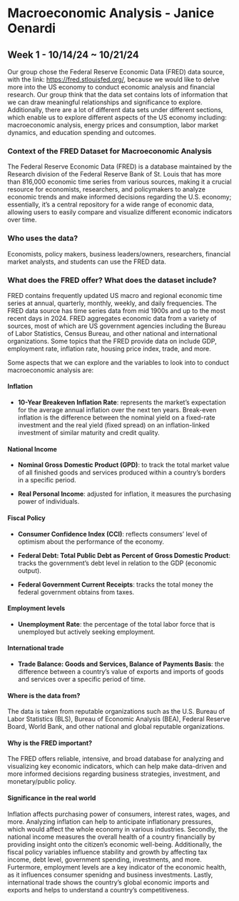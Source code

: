 # Macroeconomic Analysis - Janice Oenardi

## Week 1 - 10/14/24 ~ 10/21/24

Our group chose the Federal Reserve Economic Data (FRED) data source, with the link: <https://fred.stlouisfed.org/>, because we would like to delve more into the US economy to conduct economic analysis and financial research. Our group think that the data set contains lots of information that we can draw meaningful relationships and significance to explore. Additionally, there are a lot of different data sets under different sections, which enable us to explore different aspects of the US economy including: macroeconomic analysis, energy prices and consumption, labor market dynamics, and education spending and outcomes. 


### Context of the FRED Dataset for Macroeconomic Analysis
The Federal Reserve Economic Data (FRED) is a database maintained by the Research division of the Federal Reserve Bank of St. Louis that has more than 816,000 economic time series from various sources, making it a crucial resource for economists, researchers, and policymakers to analyze economic trends and make informed decisions regarding the U.S. economy; essentially, it's a central repository for a wide range of economic data, allowing users to easily compare and visualize different economic indicators over time.

### Who uses the data?

Economists, policy makers, business leaders/owners, researchers, financial market analysts, and students can use the FRED data. 

### What does the FRED offer? What does the dataset include?

FRED contains frequently updated US macro and regional economic time series at annual, quarterly, monthly, weekly, and daily frequencies. The FRED data source has time series data from mid 1900s and up to the most recent days in 2024. FRED aggregates economic data from a variety of sources, most of which are US government agencies including the Bureau of Labor Statistics, Census Bureau, and other national and international organizations. Some topics that the FRED provide data on include GDP, employment rate, inflation rate, housing price index, trade, and more.

Some aspects that we can explore and the variables to look into to conduct macroeconomic analysis are:

#### Inflation

- **10-Year Breakeven Inflation Rate**: represents the market's expectation for the average annual inflation over the next ten years. Break-even inflation is the difference between the nominal yield on a fixed-rate investment and the real yield (fixed spread) on an inflation-linked investment of similar maturity and credit quality.

#### National Income

- **Nominal Gross Domestic Product (GPD)**: to track the  total market value  of all finished goods and services produced within a country's borders in a specific period.

- **Real Personal Income**: adjusted for inflation, it measures the purchasing power of individuals.

#### Fiscal Policy
- **Consumer Confidence Index (CCI)**: reflects consumers' level of optimism about the performance of the economy.

- **Federal Debt: Total Public Debt as Percent of Gross Domestic Product**: tracks the government's debt level in relation to the GDP (economic output).

- **Federal Government Current Receipts**: tracks the total money the federal government obtains from taxes.

#### Employment levels

- **Unemployment Rate**: the percentage of the total labor force that is unemployed but actively seeking employment.

#### International trade

- **Trade Balance: Goods and Services, Balance of Payments Basis**: the difference between a country's value of exports and imports of goods and services over a specific period of time.


#### Where is the data from?

The data is taken from reputable organizations such as the U.S. Bureau of Labor Statistics (BLS), Bureau of Economic Analysis (BEA), Federal Reserve Board, World Bank, and other national and global reputable organizations.

#### Why is the FRED important?

The FRED offers reliable, intensive, and broad database for analyzing and visualizing key economic indicators, which can help make data-driven and more informed decisions regarding business strategies, investment, and monetary/public policy.

#### Significance in the real world

Inflation affects purchasing power of consumers, interest rates, wages, and more. Analyzing inflation can help to anticipate inflationary pressures, which would affect the whole economy in various industries. Secondly, the national income measures the overall health of a country financially by providing insight onto the citizen's economic well-being. Additionally, the fiscal policy variables influence stability and growth by affecting tax income, debt level, government spending, investments, and more. Furtermore, employment levels are a key indicator of the economic health, as it influences consumer spenidng and business investments. Lastly, international trade shows the country's global economic imports and exports and helps to understand a country's competitiveness.